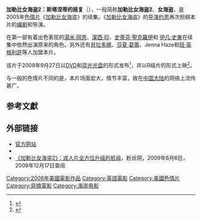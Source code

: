 {{Link style|time=2015-12-11T10:12:31+00:00}}
{{Infobox Film
| name           = 加勒比女海盗2：斯塔涅蒂的报复 
| image          = Pirates2 DVD cover.jpg 
| caption        =  
| imdb_rating    =  
| director       = [[:en:Joone_(director)|约恩]] 
| producer       = [[:en:Joone_(director)|约恩]] 
| starring       = [[潔西·珍|潔西·珍]]<br />[[:en:Belladonna_(porn_star)|Belladonna]]<br />[[伊凡·史東|伊凡·史東]] 
| released       = 2008年9月27日
| cinematography = [[:en:Joone_(director)|约恩]] 
| editing        = [[:en:Joey_Pulgadas|Joey Pulgadas]]
| runtime        =  138 分钟
| language       = [[英语|英语]]
| country        = {{USA}}
| budget         = $8,000,000[[美元|美元]]
| amg_id         =  
| imdb_id        = 1266097 
| preceded_by    = [[加勒比女海盗|加勒比女海盗]]
}}
'''加勒比女海盗2：斯塔涅蒂的报复'''（{{lang-en|'''Pirates II: Stagnetti's Revenge'''}}），一般简称'''加勒比女海盗2'''、'''女海盗'''，是2005年[[色情片|色情片]]《[[加勒比女海盗|加勒比女海盗]]》的续集。《[[加勒比女海盗|加勒比女海盗]]》的[[导演|导演]][[:en:Joone_(director)|约恩]]再次担纲本片的[[编剧|编剧]]和导演。

在第一部有着出色表现的[[湯米·岡恩|湯米·岡恩]]、[[潔西·珍|潔西·珍]]、[[:en:Steven_St._Croix|史蒂芬·聖克羅伊]]和 [[:en:Evan_Stone|伊凡·史東]]在续集中依然出演原来的角色。另外还有[[:en:Belladonna|貝拉多娜]]、[[莎夏·葛蕾|莎夏·葛蕾]]、Jenna Haze和[[:en:Ben_English|班·英格利許]]等人加盟本片。

该片于2008年9月27日以[[DVD|DVD]]和[[蓝光光盘|蓝光光盘]]的形式发布<ref>{{cite web|language=en|url=http://www.piratesxxx.com/pirates2/news.php?newsid=1085|title=Digital Playground Launches Website for Pirates II: Stagnetti's Revenge & Announces Street Date|accessdate=2010-08-06|author=Digital Playground|date=2008-08-13|archive-date=2010-11-28|archive-url=https://web.archive.org/web/20101128101238/http://www.piratesxxx.com/pirates2/news.php?newsid=1085|dead-url=no}}</ref>，并以R级片的形式上映<ref>{{cite web|url=http://dvd.ign.com/articles/958/958021p1.html|title=Pirates II: Stagnetti's Revenge DVD Review Date|language=en|accessdate=2010-08-06|author=Christopher Monfette|date=2008-08-16|archive-date=2010-07-12|archive-url=https://web.archive.org/web/20100712062208/http://dvd.ign.com/articles/958/958021p1.html|dead-url=no}}</ref>。

与一般的色情片不同的是，本片场面宏大，情节丰富，故在[[中国大陆|中国大陆]]的网络上流传甚广。



== 参考文獻 ==
<div class="references-small">
<references />
{{Translation/Ref|lang=en|article=Pirates II: Stagnetti's Revenge|oldid=}}
</div>



== 外部链接 ==
* [http://www.piratesxxx.com/pirates2/index_home.html 官方网站]{{Wayback|url=http://www.piratesxxx.com/pirates2/index_home.html |date=20100309092009 }}
* {{imdb title|id=1266097|title=加勒比女海盗2：斯塔涅蒂的报复}}
* [https://web.archive.org/web/20090717060708/http://movie.ifensi.com/article-192556.html 《加勒比女海盗2》：成人片全方位升级的航母]，粉丝网，2009年6月6日，2009年12月17日查阅 

{{DEFAULTSORT:Pirates 2: Stagnetti's Revenge}}
[[Category:2008年美國電影作品|Category:2008年美國電影作品]]
[[Category:英語電影|Category:英語電影]]
[[Category:美國色情片|Category:美國色情片]]
[[Category:惡搞電影|Category:惡搞電影]]
[[Category:海盗电影|Category:海盗电影]]